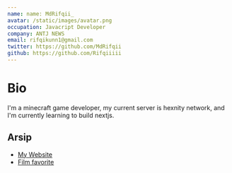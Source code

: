 ```yaml
---
name: name: MdRifqii_
avatar: /static/images/avatar.png
occupation: Javacript Developer
company: ANTJ NEWS
email: rifqikunn1@gmail.com
twitter: https://github.com/MdRifqii
github: https://github.com/Rifqiiiii
---
```


# Bio

I'm a minecraft game developer, my current server is hexnity network, and I'm currently learning to build nextjs.

## Arsip

- [My Website](/)
- [Film favorite](https://www.imdb.com/list/ls068935667/)
